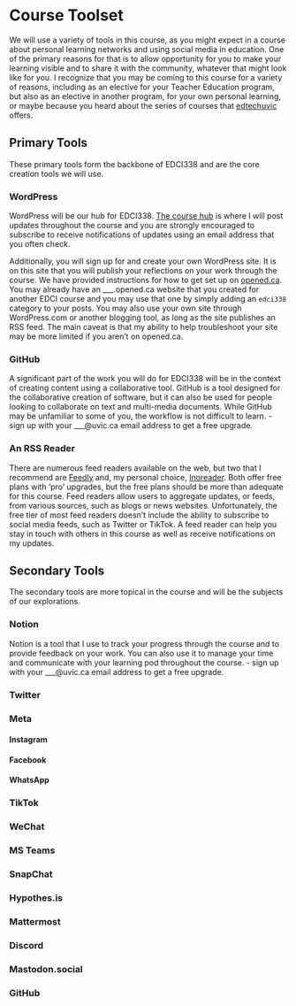 # Course Toolset {-}

We will use a variety of tools in this course, as you might expect in a course about personal learning networks and using social media in education. One of the primary reasons for that is to allow opportunity for you to make your learning visible and to share it with the community, whatever that might look like for you. I recognize that you may be coming to this course for a variety of reasons, including as an elective for your Teacher Education program, but also as an elective in another program, for your own personal learning, or maybe because you heard about the series of courses that [edtechuvic](https://twitter.com/edtechuvic) offers.

## Primary Tools

These primary tools form the backbone of EDCI338 and are the core creation tools we will use.

### WordPress {-} 

WordPress will be our hub for EDCI338. [The course hub](https://edtechuvic.ca/edci338) is where I will post updates throughout the course and you are strongly encouraged to subscribe to receive notifications of updates using an email address that you often check. 

Additionally, you will sign up for and create your own WordPress site. It is on this site that you will publish your reflections on your work through the course. We have provided instructions for how to get set up on [opened.ca](https://opened.ca). You may already have an ___.opened.ca website that you created for another EDCI course and you may use that one by simply adding an `edci338` category to your posts. You may also use your own site through WordPress.com or another blogging tool, as long as the site publishes an RSS feed. The main caveat is that my ability to help troubleshoot your site may be more limited if you aren't on opened.ca.

### GitHub {-}

A significant part of the work you will do for EDCI338 will be in the context of creating content using a collaborative tool. GitHub is a tool designed for the collaborative creation of software, but it can also be used for people looking to collaborate on text and multi-media documents. While GitHub may be unfamiliar to some of you, the workflow is not difficult to learn.
- sign up with your ___@uvic.ca email address to get a free upgrade.

### An RSS Reader {-}

There are numerous feed readers available on the web, but two that I recommend are [Feedly](https://feedly.com) and, my personal choice, [Inoreader](https://inoreader.com). Both offer free plans with 'pro' upgrades, but the free plans should be more than adequate for this course. Feed readers allow users to aggregate updates, or feeds, from various sources, such as blogs or news websites. Unfortunately, the free tier of most feed readers doesn't include the ability to subscribe to social media feeds, such as Twitter or TikTok. A feed reader can help you stay in touch with others in this course as well as receive notifications on my updates.

## Secondary Tools {-}

The secondary tools are more topical in the course and will be the subjects of our explorations.

### Notion {-}

Notion is a tool that I use to track your progress through the course and to provide feedback on your work. You can also use it to manage your time and communicate with your learning pod throughout the course.
- sign up with your ___@uvic.ca email address to get a free upgrade.

### Twitter{-}

### Meta{-}

#### Instagram{-}

#### Facebook{-}

#### WhatsApp{-}

### TikTok{-}

### WeChat{-}

### MS Teams{-}

### SnapChat{-}

### Hypothes.is {-}

### Mattermost

### Discord

### Mastodon.social

### GitHub


